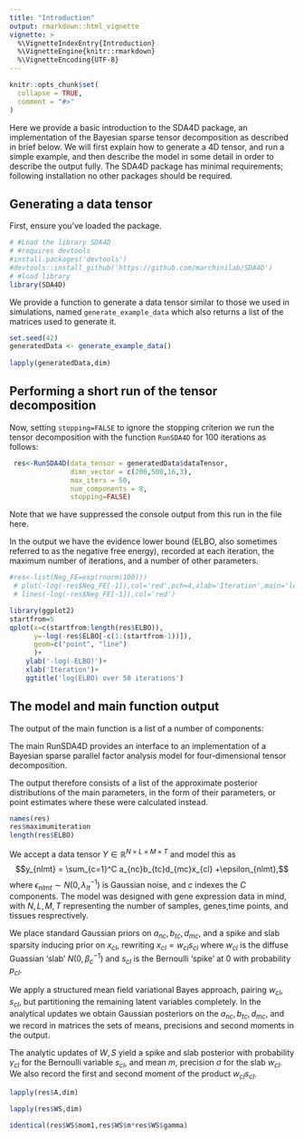 ```yaml
---
title: "Introduction"
output: rmarkdown::html_vignette
vignette: >
  %\VignetteIndexEntry{Introduction}
  %\VignetteEngine{knitr::rmarkdown}
  %\VignetteEncoding{UTF-8}
---
```


```r
knitr::opts_chunk$set(
  collapse = TRUE,
  comment = "#>"
)
```

Here we provide a basic introduction to the SDA4D package, an implementation of the Bayesian sparse tensor decomposition as described in brief below.  We will first explain how to generate a 4D tensor, and run a simple example, and then describe the model in some detail in order to describe the output fully.  The SDA4D package has minimal requirements; following installation no other packages should be required.

## Generating a data tensor

First, ensure you've loaded the package.
```r
# #Load the library SDA4D
# #requires devtools
#install.packages('devtools')
#devtools::install_github('https://github.com/marchinilab/SDA4D')
# #load library
library(SDA4D)
```

We provide a function to generate a data tensor similar to those we used in simulations, named `generate_example_data` which also returns a list of the matrices used to generate it.

```r
set.seed(42)
generatedData <- generate_example_data()
 
lapply(generatedData,dim)
```

## Performing a short run of the tensor decomposition

Now, setting `stopping=FALSE` to ignore the stopping criterion we run the tensor decomposition with the function `RunSDA4D` for 100 iterations as follows:

```r
 res<-RunSDA4D(data_tensor = generatedData$dataTensor,
               dimn_vector = c(200,500,16,3),
               max_iters = 50,
               num_components = 8,
               stopping=FALSE)
```
Note that we have suppressed the console output from this run in the file here.

In the output we have the evidence lower bound (ELBO, also sometimes referred to as the negative free energy), recorded at each iteration, the maximum number of iterations, and a number of other parameters.
```r
#res<-list(Neg_FE=exp(rnorm(100)))
 # plot(-log(-res$Neg_FE[-1]),col='red',pch=4,xlab='Iteration',main='log(ELBO) over 100 iterations')
 # lines(-log(-res$Neg_FE[-1]),col='red')
```

```r
library(ggplot2)
startfrom=5
qplot(x=c(startfrom:length(res$ELBO)),
      y=-log(-res$ELBO[-c(1:(startfrom-1))]),
      geom=c("point", "line")
      )+
    ylab('-log(-ELBO)')+
    xlab('Iteration')+
    ggtitle('log(ELBO) over 50 iterations')
```


## The model and main function output

The output of the main function is a list of a number of components:

The main RunSDA4D provides an interface to an implementation of a Bayesian sparse parallel factor analysis model for four-dimensional tensor decomposition.  

The output therefore consists of a list of the approximate posterior distributions of the main parameters, in the form of their parameters, or point estimates where these were calculated instead.  

```r
names(res)
res$maximumiteration
length(res$ELBO)
```

We accept a data tensor $Y \in \mathbb{R}^{N\times L \times M\times T}$ and model this as 
$$y_{nlmt} = \sum_{c=1}^C a_{nc}b_{tc}d_{mc}x_{cl} +\epsilon_{nlmt},$$
where $\epsilon_{nlmt} \sim N(0,\lambda_{lt}^{-1})$ is Gaussian noise, and $c$ indexes the $C$ components.  The model was designed with gene expression data in mind, with $N,L,M,T$ representing the number of samples, genes,time points, and tissues resprectively.  

We place standard Gaussian priors on $a_{nc},b_{tc},d_{mc}$, and a spike and slab sparsity inducing prior on $x_{cl}$, rewriting $x_{cl}=w_{cl}s_{cl}$ where $w_{cl}$ is the diffuse Guassian 'slab' $N(0,\beta_c^{-1})$ and $s_{cl}$ is the Bernoulli 'spike' at 0 with probability $p_{cl}$.

We apply a structured mean field variational Bayes approach,  pairing $w_{cl},s_{cl}$, but partitioning the remaining latent variables completely.  In the analytical updates we obtain Gaussian posteriors on the $a_{nc}, b_{tc},d_{mc}$, and we record in matrices the sets of means, precisions and second moments in the output.  

The analytic updates of $W,S$ yield a spike and slab posterior with probability $\gamma_{cl}$ for the Bernoulli variable $s_{cl}$, and mean $m$, precision $\sigma$ for the slab $w_{cl}$.  We also record the first and second moment of the product $w_{cl}s_{cl}$.

```r
lapply(res$A,dim)

lapply(res$WS,dim)

identical(res$WS$mom1,res$WS$m*res$WS$gamma)
```



